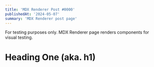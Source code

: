 ```yaml
---
title: 'MDX Renderer Post #0000'
publishedAt: '2024-05-07'
summary: 'MDX Renderer post page'
---
```


For testing purposes only. MDX Renderer page renders components for visual testing.

# Heading One (aka. h1)
